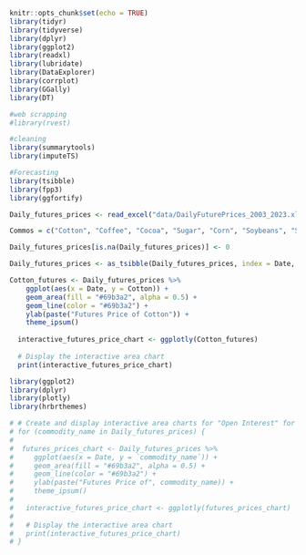 ```r
knitr::opts_chunk$set(echo = TRUE)
library(tidyr)
library(tidyverse)
library(dplyr)
library(ggplot2)
library(readxl)
library(lubridate)
library(DataExplorer)
library(corrplot)
library(GGally)
library(DT)

#web scrapping
#library(rvest)

#cleaning 
library(summarytools)
library(imputeTS)

#Forecasting 
library(tsibble)
library(fpp3)
library(ggfortify)

```

```r
Daily_futures_prices <- read_excel("data/DailyFuturePrices_2003_2023.xlsx", sheet="Clean") %>% select(c("Date", "Cotton", "Coffee", "Cocoa", "Sugar", "Corn", "Soybeans", "Soybean Oil", "Soybean Meal",	"Wheat HRW KC",	"Feeder Cattle", "Live Cattle",	"Lean Hogs",	"Copper", "Gold", "Silver",	"Platinum",	"Palladium", "Crude Oil",	"Natural Gas", "Heating Oil"))

Commos = c("Cotton", "Coffee", "Cocoa", "Sugar", "Corn", "Soybeans", "Soybean Oil", "Soybean Meal",	"Wheat HRW KC",	"Feeder Cattle", "Live Cattle",	"Lean Hogs",	"Copper", "Gold", "Silver",	"Platinum",	"Palladium", "Crude Oil",	"Natural Gas", "Heating Oil")

Daily_futures_prices[is.na(Daily_futures_prices)] <- 0

Daily_futures_prices <- as_tsibble(Daily_futures_prices, index = Date, regular = FALSE)

```

```r

Cotton_futures <- Daily_futures_prices %>%
    ggplot(aes(x = Date, y = Cotton)) +
    geom_area(fill = "#69b3a2", alpha = 0.5) +
    geom_line(color = "#69b3a2") +
    ylab(paste("Futures Price of Cotton")) +
    theme_ipsum()
    
  interactive_futures_price_chart <- ggplotly(Cotton_futures)
  
  # Display the interactive area chart
  print(interactive_futures_price_chart)

```




```r
library(ggplot2)
library(dplyr)
library(plotly)
library(hrbrthemes)

# # Create and display interactive area charts for "Open Interest" for each commodity
# for (commodity_name in Daily_futures_prices) {
#   
#  futures_prices_chart <- Daily_futures_prices %>%
#     ggplot(aes(x = Date, y = `commodity_name`)) +
#     geom_area(fill = "#69b3a2", alpha = 0.5) +
#     geom_line(color = "#69b3a2") +
#     ylab(paste("Futures Price of", commodity_name)) +
#     theme_ipsum()
#   
#   interactive_futures_price_chart <- ggplotly(futures_prices_chart)
#   
#   # Display the interactive area chart
#   print(interactive_futures_price_chart)
# }



```


